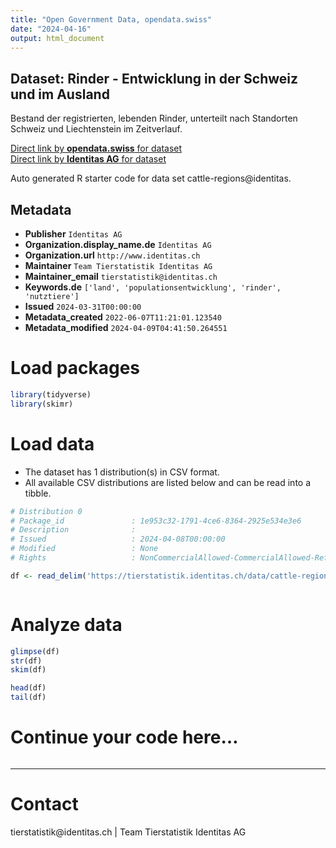 ```yaml
---
title: "Open Government Data, opendata.swiss"
date: "2024-04-16"
output: html_document
---
```


## Dataset: Rinder - Entwicklung in der Schweiz und im Ausland

Bestand der registrierten, lebenden Rinder, unterteilt nach Standorten Schweiz und Liechtenstein im Zeitverlauf. 

[Direct link by **opendata.swiss** for dataset](https://opendata.swiss/de/dataset/rinder-entwicklung-in-der-schweiz-und-im-ausland)<br>
[Direct link by **Identitas AG** for dataset](https://tierstatistik.identitas.ch/)

Auto generated R starter code for data set cattle-regions@identitas.

## Metadata

- **Publisher** `Identitas AG`
- **Organization.display_name.de** `Identitas AG`
- **Organization.url** `http://www.identitas.ch`
- **Maintainer** `Team Tierstatistik Identitas AG`
- **Maintainer_email** `tierstatistik@identitas.ch`
- **Keywords.de** `['land', 'populationsentwicklung', 'rinder', 'nutztiere']`
- **Issued** `2024-03-31T00:00:00`
- **Metadata_created** `2022-06-07T11:21:01.123540`
- **Metadata_modified** `2024-04-09T04:41:50.264551`


# Load packages

```r

library(tidyverse)
library(skimr)

```

# Load data

-   The dataset has 1 distribution(s) in CSV format.
-   All available CSV distributions are listed below and can be read into a tibble.

```r

# Distribution 0
# Package_id               : 1e953c32-1791-4ce6-8364-2925e534e3e6
# Description              : 
# Issued                   : 2024-04-08T00:00:00
# Modified                 : None
# Rights                   : NonCommercialAllowed-CommercialAllowed-ReferenceRequired

df <- read_delim('https://tierstatistik.identitas.ch/data/cattle-regions.csv')



```

# Analyze data

```r

glimpse(df)
str(df)
skim(df)

head(df)
tail(df)

```

# Continue your code here...

```r

```

------------------------------------------------------------------------

# Contact

tierstatistik@identitas.ch | Team Tierstatistik Identitas AG
